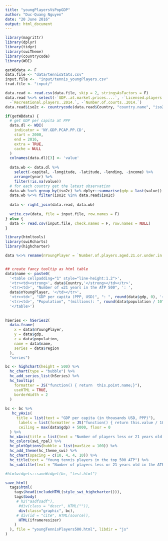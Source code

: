 ```yaml
---
title: "youngPlayersVsPopGDP"
author: "Duc-Quang Nguyen"
date: "20 June 2016"
output: html_document
---
```


```r
library(magrittr)
library(dplyr)
library(tidyr)
library(swiTheme)
library(countrycode)
library(WDI)
```

```r
getWBdata <- F
data.file <- "data/tennisStats.csv"
input.file <-  "input/tennis_youngPlayers.csv"
trad.file <- "input/"

data.read <- read.csv(data.file, skip = 2, stringsAsFactors = F)
data.read %<>% select(-`GDP..at.market.prices....`, -`Licensed.players..2014.`, 
  -`Recreational.players..2014.`, -`Number.of.courts..2014.`)
data.read$iso2c <- countrycode(data.read$Country, "country.name", "iso2c")

if(getWBdata) {
  # get GDP per capita at PPP 
  data.dl <- WDI(
    indicator = 'NY.GDP.PCAP.PP.CD',
    start = 2000,  
    end = 2016, 
    extra = TRUE, 
    cache = NULL
  )
  colnames(data.dl)[3] <- 'value'
  
  data.wb <- data.dl %>% 
    select(-capital, -longitude, -latitude, -lending, -income) %>%
    arrange(year) %>%
    filter(!is.na(value))
  # for each country get the latest observation
  data.wb %<>% group_by(iso2c) %>% dplyr::summarise(gdp = last(value)) %>% ungroup()
  data.wb %<>% filter(iso2c %in% data.read$iso2c)
  
  data <- right_join(data.read, data.wb)
  
  write.csv(data, file = input.file, row.names = F)  
} else {
  data <- read.csv(input.file, check.names = F, row.names = NULL)
}

```


```r
library(htmltools)
library(swiRcharts)
library(highcharter)

data %<>% rename(nYoungPlayer = `Number.of.players.aged.21.or.under.in.ATP.top.500`, population = `Population..2014.`)


## create fancy tooltip as html table
data$name <- paste0(
  '<table cellpadding="1" style="line-height:1.2">',
  '<tr><td><strong>', data$Country,'</strong></td></tr>',
  '<tr><td>', "Number of ≤21 years in the ATP 500", ': ', 
  data$nYoungPlayer, '</td></tr>',
  '<tr><td>', "GDP per capita (PPP, USD)", ": ", round(data$gdp, 0), '</td></tr>',
  '<tr><td>', "Population", "(millions): ", round(data$population / 10^6, 1), '</td></tr>',
  '</table>')
  
  
hSeries <- hSeries2(
  data.frame(
    x = data$nYoungPlayer,
    y = data$gdp,
    z = data$population,
    name = data$name,
    series = data$region
  ), 
  "series")

bc <- highchart(height = 500) %>%
  hc_chart(type = "bubble") %>%
  hc_add_series_list(hSeries) %>% 
  hc_tooltip(
    formatter = JS("function() { return  this.point.name;}"), 
    useHTML = TRUE,
    borderWidth = 2
  )
 
bc <- bc %>% 
   hc_yAxis(
     title = list(text = "GDP per capita (in thousands USD, PPP)"),
      labels = list(formatter = JS("function() { return this.value / 1000;}")),
      ceiling = max(data$gdp) + 5000, floor = 0
  ) %>%
  hc_xAxis(title = list(text = "Number of players less or 21 years old in the ATP 500"), tickInterval = 1) %>%
  hc_colors(swi_rpal) %>%
  hc_plotOptions(bubble = list(maxSize = 100)) %>%
  hc_add_theme(hc_theme_swi) %>%
  hc_chart(spacing = c(10, 4, 4, 10)) %>%
  hc_title(text = "Young tennis players in the top 500 ATP") %>%
  hc_subtitle(text = "Number of players less or 21 years old in the ATP 500 by country. GDP per capita and population")

#htmlwidgets::saveWidget(bc, "test.html")

save_html(
  tags$html(
    tags$head(includeHTML(style_swi_highcharter())),
    tags$body(    
     # h2("asdfsadf"),
      #div(class = "descr", HTML("")),
      div(class="graphic", bc),
     # div(id = "cite", HTML(source)),
      HTML(iframeresizer)
    )
  ), file = "youngTennisPlayers500.html", libdir = "js"
)     

  
```